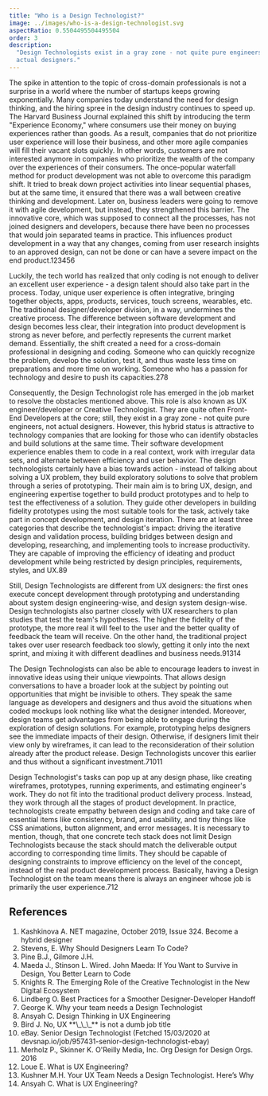 ```yaml
---
title: "Who is a Design Technologist?"
image: ../images/who-is-a-design-technologist.svg
aspectRatio: 0.5504495504495504
order: 3
description:
  "Design Technologists exist in a gray zone - not quite pure engineers, not
  actual designers."
---
```


The spike in attention to the topic of cross-domain professionals is not a
surprise in a world where the number of startups keeps growing exponentially.
Many companies today understand the need for design thinking, and the hiring
spree in the design industry continues to speed up. The Harvard Business Journal
explained this shift by introducing the term "Experience Economy," where
consumers use their money on buying experiences rather than goods. As a result,
companies that do not prioritize user experience will lose their business, and
other more agile companies will fill their vacant slots quickly. In other words,
customers are not interested anymore in companies who prioritize the wealth of
the company over the experiences of their consumers. The once-popular waterfall
method for product development was not able to overcome this paradigm shift. It
tried to break down project activities into linear sequential phases, but at the
same time, it ensured that there was a wall between creative thinking and
development. Later on, business leaders were going to remove it with agile
development, but instead, they strengthened this barrier. The innovative core,
which was supposed to connect all the processes, has not joined designers and
developers, because there have been no processes that would join separated teams
in practice. This influences product development in a way that any changes,
coming from user research insights to an approved design, can not be done or can
have a severe impact on the end
product.<ref>1</ref><ref>2</ref><ref>3</ref><ref>4</ref><ref>5</ref><ref>6</ref>

Luckily, the tech world has realized that only coding is not enough to deliver
an excellent user experience - a design talent should also take part in the
process. Today, unique user experience is often integrative, bringing together
objects, apps, products, services, touch screens, wearables, etc. The
traditional designer/developer division, in a way, undermines the creative
process. The difference between software development and design becomes less
clear, their integration into product development is strong as never before, and
perfectly represents the current market demand. Essentially, the shift created a
need for a cross-domain professional in designing and coding. Someone who can
quickly recognize the problem, develop the solution, test it, and thus waste
less time on preparations and more time on working. Someone who has a passion
for technology and desire to push its
capacities.<ref>2</ref><ref>7</ref><ref>8</ref>

Consequently, the Design Technologist role has emerged in the job market to
resolve the obstacles mentioned above. This role is also known as UX
engineer/developer or Creative Technologist. They are quite often Front-End
Developers at the core; still, they exist in a gray zone - not quite pure
engineers, not actual designers. However, this hybrid status is attractive to
technology companies that are looking for those who can identify obstacles and
build solutions at the same time. Their software development experience enables
them to code in a real context, work with irregular data sets, and alternate
between efficiency and user behavior. The design technologists certainly have a
bias towards action - instead of talking about solving a UX problem, they build
exploratory solutions to solve that problem through a series of prototyping.
Their main aim is to bring UX, design, and engineering expertise together to
build product prototypes and to help to test the effectiveness of a solution.
They guide other developers in building fidelity prototypes using the most
suitable tools for the task, actively take part in concept development, and
design iteration. There are at least three categories that describe the
technologist's impact: driving the iterative design and validation process,
building bridges between design and developing, researching, and implementing
tools to increase productivity. They are capable of improving the efficiency of
ideating and product development while being restricted by design principles,
requirements, styles, and UX.<ref>8</ref><ref>9</ref>

Still, Design Technologists are different from UX designers: the first ones
execute concept development through prototyping and understanding about system
design engineering-wise, and design system design-wise. Design technologists
also partner closely with UX researchers to plan studies that test the team's
hypotheses. The higher the fidelity of the prototype, the more real it will feel
to the user and the better quality of feedback the team will receive. On the
other hand, the traditional project takes over user research feedback too
slowly, getting it only into the next sprint, and mixing it with different
deadlines and business needs.<ref>9</ref><ref>13</ref><ref>14</ref>

The Design Technologists can also be able to encourage leaders to invest in
innovative ideas using their unique viewpoints. That allows design conversations
to have a broader look at the subject by pointing out opportunities that might
be invisible to others. They speak the same language as developers and designers
and thus avoid the situations when coded mockups look nothing like what the
designer intended. Moreover, design teams get advantages from being able to
engage during the exploration of design solutions. For example, prototyping
helps designers see the immediate impacts of their design. Otherwise, if
designers limit their view only by wireframes, it can lead to the
reconsideration of their solution already after the product release. Design
Technologists uncover this earlier and thus without a significant
investment.<ref>7</ref><ref>10</ref><ref>11</ref>

Design Technologist's tasks can pop up at any design phase, like creating
wireframes, prototypes, running experiments, and estimating engineer's work.
They do not fit into the traditional product delivery process. Instead, they
work through all the stages of product development. In practice, technologists
create empathy between design and coding and take care of essential items like
consistency, brand, and usability, and tiny things like CSS animations, button
alignment, and error messages. It is necessary to mention, though, that one
concrete tech stack does not limit Design Technologists because the stack should
match the deliverable output according to corresponding time limits. They should
be capable of designing constraints to improve efficiency on the level of the
concept, instead of the real product development process. Basically, having a
Design Technologist on the team means there is always an engineer whose job is
primarily the user experience.<ref>7</ref><ref>12</ref>

## References

1. Kashkinova A. NET magazine, October 2019, Issue 324. Become a hybrid designer
2. <refLink href="https://careerfoundry.com/en/blog/ux-design/why-should-designers-learn-to-code/">
     Stevens, E. Why Should Designers Learn To Code?
   </refLink>
3. <refLink href="https://hbr.org/1998/07/welcome-to-the-experience-economy">
     Pine B.J., Gilmore J.H.
   </refLink>
4. <refLink href="https://www.wired.com/2017/03/john-maeda-want-survive-design-better-learn-code/">
     Maeda J., Stinson L. Wired. John Maeda: If You Want to Survive in Design,
     You Better Learn to Code
   </refLink>
5. <refLink href="https://wiprodigital.com/2017/02/14/emerging-role-creative-technologist-new-digital-ecosystem/">
     Knights R. The Emerging Role of the Creative Technologist in the New
     Digital Ecosystem
   </refLink>
6. <refLink href="https://xd.adobe.com/ideas/perspectives/leadership-insights/guide-to-smooth-designer-developer-handoffs/">
     Lindberg O. Best Practices for a Smoother Designer-Developer Handoff
   </refLink>
7. <refLink href="https://medium.com/@katie.george/why-your-team-needs-a-design-technologist-3c83d3ac18ba">
     George K. Why your team needs a Design Technologist
   </refLink>
8. <refLink href="https://medium.com/@cordovansyah/2-design-thinking-in-ux-engineering-1f047898020e">
     Ansyah C. Design Thinking in UX Engineering
   </refLink>
9. <refLink href="https://uxplanet.org/no-ux-is-not-a-dumb-job-title-927a83b37888">
     Bird J. No, UX **\_\_\_** is not a dumb job title
   </refLink>
10. eBay. Senior Design Technologist (Fetched 15/03/2020 at
    devsnap.io/job/957431-senior-design-technologist-ebay)
11. Merholz P., Skinner K. O'Reilly Media, Inc. Org Design for Design Orgs. 2016
12. <refLink href="https://medium.com/indeed-design/what-is-a-design-technologist-6431531f0d48">
      Loue E. What is UX Engineering?
    </refLink>
13. <refLink href="https://blog.prototypr.io/your-ux-team-needs-a-design-technologist-heres-why-3426be8f78a">
      Kushner M.H. Your UX Team Needs a Design Technologist. Here’s Why
    </refLink>
14. <refLink href="https://medium.com/uxelab/1-what-is-ux-engineering-269df7fcfe10">
      Ansyah C. What is UX Engineering?
    </refLink>
